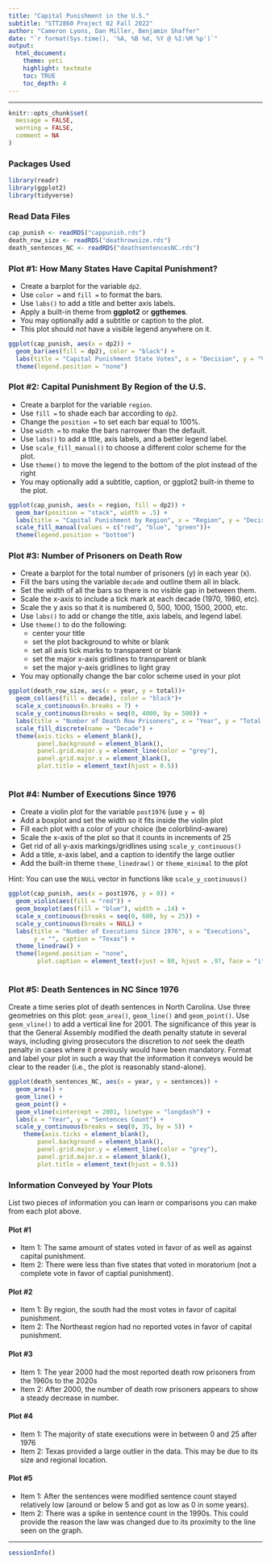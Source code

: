```yaml
---
title: "Capital Punishment in the U.S."
subtitle: "STT2860 Project 02 Fall 2022"
author: "Cameron Lyons, Dan Miller, Benjamin Shaffer" 
date: "`r format(Sys.time(), '%A, %B %d, %Y @ %I:%M %p')`"
output: 
  html_document: 
    theme: yeti
    highlight: textmate
    toc: TRUE
    toc_depth: 4
---
```

<hr>

```r
knitr::opts_chunk$set(
  message = FALSE,
  warning = FALSE,
  comment = NA
)
```

### Packages Used

```r
library(readr)
library(ggplot2)
library(tidyverse)
```

### Read Data Files

```r
cap_punish <- readRDS("cappunish.rds")
death_row_size <- readRDS("deathrowsize.rds")
death_sentences_NC <- readRDS("deathsentencesNC.rds")
```


### Plot #1: How Many States Have Capital Punishment? 

* Create a barplot for the variable `dp2`. 
* Use `color =` and `fill =` to format the bars.
* Use `labs()` to add a title and better axis labels.
* Apply a built-in theme from **ggplot2** or **ggthemes**.
* You may optionally add a subtitle or caption to the plot.
* This plot should *not* have a visible legend anywhere on it.

```r
ggplot(cap_punish, aes(x = dp2)) + 
  geom_bar(aes(fill = dp2), color = "black") +
  labs(title = "Capital Punishment State Votes", x = "Decision", y = "Votes") +
  theme(legend.position = "none")
```

### Plot #2: Capital Punishment By Region of the U.S.

* Create a barplot for the variable `region`. 
* Use `fill =` to shade each bar according to `dp2`.
* Change the `position =` to set each bar equal to 100%.
* Use `width =` to make the bars narrower than the default.
* Use `labs()` to add a title, axis labels, and a better legend label.
* Use `scale_fill_manual()` to choose a different color scheme for the plot. 
* Use `theme()` to move the legend to the bottom of the plot instead of the right
* You may optionally add a subtitle, caption, or ggplot2 built-in theme to the plot.

```r
ggplot(cap_punish, aes(x = region, fill = dp2)) +
  geom_bar(position = "stack", width = .5) +
  labs(title = "Capital Punishment by Region", x = "Region", y = "Decision Count") +
  scale_fill_manual(values = c("red", "blue", "green"))+
  theme(legend.position = "bottom")
```

### Plot #3: Number of Prisoners on Death Row

* Create a barplot for the total number of prisoners (y) in each year (x).
* Fill the bars using the variable `decade` and outline them all in black.
* Set the width of all the bars so there is no visible gap in between them.
* Scale the x-axis to include a tick mark at each decade (1970, 1980, etc).
* Scale the y axis so that it is numbered 0, 500, 1000, 1500, 2000, etc.
* Use `labs()` to add or change the title, axis labels, and legend label. 
* Use `theme()` to do the following:
    * center your title
    * set the plot background to white or blank
    * set all axis tick marks to transparent or blank
    * set the major x-axis gridlines to transparent or blank
    * set the major y-axis gridlines to light gray
* You may optionally change the bar color scheme used in your plot

```r
ggplot(death_row_size, aes(x = year, y = total))+
  geom_col(aes(fill = decade), color = "black")+
  scale_x_continuous(n.breaks = 7) +
  scale_y_continuous(breaks = seq(0, 4000, by = 500)) +
  labs(title = "Number of Death Row Prisoners", x = "Year", y = "Total Number Of Prisoners") +
  scale_fill_discrete(name = "Decade") +
  theme(axis.ticks = element_blank(),
        panel.background = element_blank(),
        panel.grid.major.y = element_line(color = "grey"),
        panel.grid.major.x = element_blank(),
        plot.title = element_text(hjust = 0.5))
  
```

### Plot #4: Number of Executions Since 1976

* Create a violin plot for the variable `post1976` (use `y = 0`)
* Add a boxplot and set the width so it fits inside the violin plot
* Fill each plot with a color of your choice (be colorblind-aware)
* Scale the x-axis of the plot so that it counts in increments of 25
* Get rid of all y-axis markings/gridlines using `scale_y_continuous()`
* Add a title, x-axis label, and a caption to identify the large outlier
* Add the built-in theme `theme_linedraw()` or `theme_minimal` to the plot

Hint: You can use the `NULL` vector in functions like `scale_y_continuous()`

```r
ggplot(cap_punish, aes(x = post1976, y = 0)) +
  geom_violin(aes(fill = "red")) +
  geom_boxplot(aes(fill = "blue"), width = .14) +
  scale_x_continuous(breaks = seq(0, 600, by = 25)) +
  scale_y_continuous(breaks = NULL) +
  labs(title = "Number of Executions Since 1976", x = "Executions",
       y = "", caption = "Texas") +
  theme_linedraw() +
  theme(legend.position = "none",
        plot.caption = element_text(vjust = 80, hjust = .97, face = "italic"))
    
```

### Plot #5: Death Sentences in NC Since 1976

Create a time series plot of death sentences in North Carolina. Use three geometries on this plot: `geom_area()`, `geom_line()` and `geom_point()`. Use `geom_vline()` to add a vertical line for 2001. The significance of this year is that the General Assembly modified the death penalty statute in several ways, including giving prosecutors the discretion to *not* seek the death penalty in cases where it previously would have been mandatory. Format and label your plot in such a way that the information it conveys would be clear to the reader (i.e., the plot is reasonably stand-alone).

```r
ggplot(death_sentences_NC, aes(x = year, y = sentences)) +
  geom_area() +
  geom_line() +
  geom_point() +
  geom_vline(xintercept = 2001, linetype = "longdash") +
  labs(x = "Year", y = "Sentences Count") +
  scale_y_continuous(breaks = seq(0, 35, by = 5)) +
    theme(axis.ticks = element_blank(),
        panel.background = element_blank(),
        panel.grid.major.y = element_line(color = "grey"),
        panel.grid.major.x = element_blank(),
        plot.title = element_text(hjust = 0.5))
```

### Information Conveyed by Your Plots

List two pieces of information you can learn or comparisons you can make from each plot above.

#### Plot #1

* Item 1: The same amount of states voted in favor of as well as against capital punishment.
* Item 2: There were less than five states that voted in moratorium (not a complete vote in favor of captial punishment).

#### Plot #2

* Item 1: By region, the south had the most votes in favor of capital punishment.
* Item 2: The Northeast region had no reported votes in favor of capital punishment.

#### Plot #3

* Item 1: The year 2000 had the most reported death row prisoners from the 1960s to the 2020s
* Item 2: After 2000, the number of death row prisoners appears to show a steady decrease in number. 

#### Plot #4

* Item 1: The majority of state executions were in between 0 and 25 after 1976
* Item 2: Texas provided a large outlier in the data. This may be due to its size and regional location. 

#### Plot #5

* Item 1: After the sentences were modified sentence count stayed relatively low (around or below 5 and got as low as 0 in some years).
* Item 2: There was a spike in sentence count in the 1990s. This could provide the reason the law was changed due to its proximity to the line seen on the graph.


<hr>

```r
sessionInfo()
```
